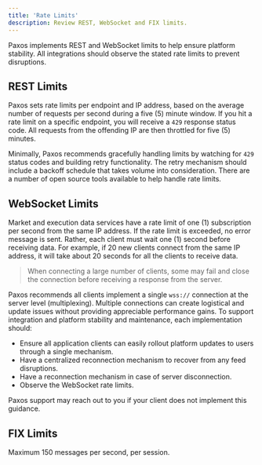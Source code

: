 ```yaml
---
title: 'Rate Limits'
description: Review REST, WebSocket and FIX limits.
---
```






Paxos implements REST and WebSocket limits to help ensure platform stability.
All integrations should observe the stated rate limits to prevent disruptions.

## REST Limits

Paxos sets rate limits per endpoint and IP address, based on the average number of requests per second during a five (5) minute window.
If you hit a rate limit on a specific endpoint, you will receive a `429` response status code. All requests from the offending IP are then throttled for five (5) minutes.

<RestLimits />

Minimally, Paxos recommends gracefully handling limits by watching for `429` status codes and building retry functionality.
The retry mechanism should include a backoff schedule that takes volume into consideration.
There are a number of open source tools available to help handle rate limits.

## WebSocket Limits

Market and execution data services have a rate limit of one (1) subscription per second from the same IP address.
If the rate limit is exceeded, no error message is sent.
Rather, each client must wait one (1) second before receiving data.
For example, if 20 new clients connect from the same IP address, it will take about 20 seconds for all the clients to receive data.

> When connecting a large number of clients, some may fail and close the connection before receiving a response from the server.

Paxos recommends all clients implement a single `wss://` connection at the server level (multiplexing).
Multiple connections can create logistical and update issues without providing appreciable performance gains.
To support integration and platform stability and maintenance, each implementation should:
- Ensure all application clients can easily rollout platform updates to users through a single mechanism.
- Have a centralized reconnection mechanism to recover from any feed disruptions.
- Have a reconnection mechanism in case of server disconnection. 
- Observe the WebSocket rate limits.

Paxos support may reach out to you if your client does not implement this guidance.

## FIX Limits

Maximum 150 messages per second, per session.
